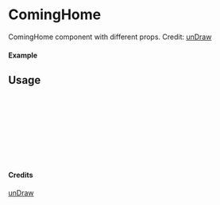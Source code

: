 
<Meta of={ComingHome} title="unDraw/ComingHome" />

# ComingHome

ComingHome component with different props.
Credit: [unDraw](https://undraw.co/illustrations)

#### Example

<Canvas of={ComingHome.Primary} />

## Usage

```ts
import { ComingHome } from "yadl-ui";

const Example = () => {
  return (
      <ComingHome />
  );
};

export default Example;
```

#### Credits
[unDraw](https://undraw.co/illustrations)
